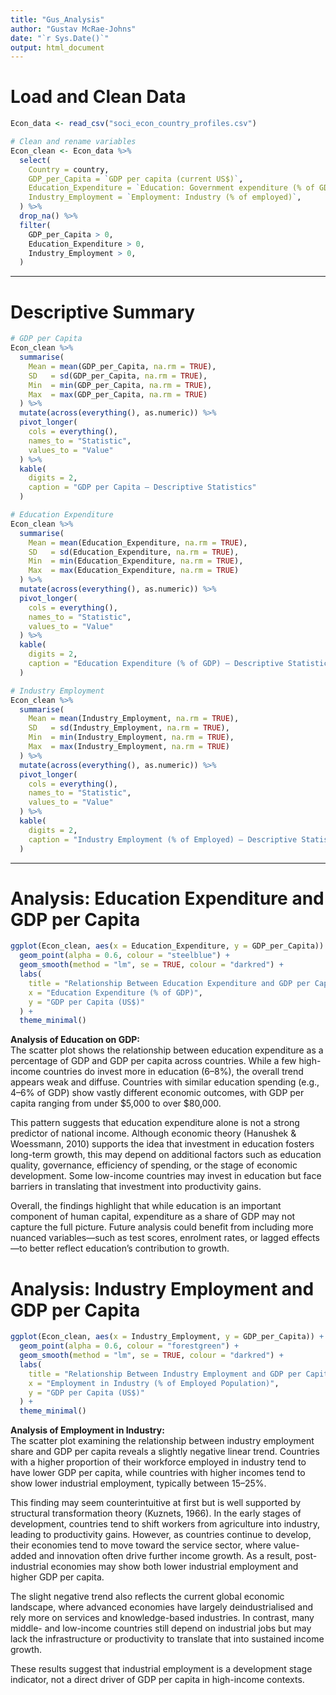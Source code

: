 ```yaml
---
title: "Gus_Analysis"
author: "Gustav McRae-Johns"
date: "`r Sys.Date()`"
output: html_document
---
```


# Load and Clean Data

```r
Econ_data <- read_csv("soci_econ_country_profiles.csv")  

# Clean and rename variables
Econ_clean <- Econ_data %>%
  select(
    Country = country,  
    GDP_per_Capita = `GDP per capita (current US$)`,
    Education_Expenditure = `Education: Government expenditure (% of GDP)`,
    Industry_Employment = `Employment: Industry (% of employed)`,
  ) %>%
  drop_na() %>%
  filter(
    GDP_per_Capita > 0,
    Education_Expenditure > 0,
    Industry_Employment > 0,
  )
```
***

# Descriptive Summary

```r

# GDP per Capita
Econ_clean %>%
  summarise(
    Mean = mean(GDP_per_Capita, na.rm = TRUE),
    SD   = sd(GDP_per_Capita, na.rm = TRUE),
    Min  = min(GDP_per_Capita, na.rm = TRUE),
    Max  = max(GDP_per_Capita, na.rm = TRUE)
  ) %>%
  mutate(across(everything(), as.numeric)) %>%
  pivot_longer(
    cols = everything(),
    names_to = "Statistic",
    values_to = "Value"
  ) %>%
  kable(
    digits = 2,
    caption = "GDP per Capita — Descriptive Statistics"
  )

# Education Expenditure
Econ_clean %>%
  summarise(
    Mean = mean(Education_Expenditure, na.rm = TRUE),
    SD   = sd(Education_Expenditure, na.rm = TRUE),
    Min  = min(Education_Expenditure, na.rm = TRUE),
    Max  = max(Education_Expenditure, na.rm = TRUE)
  ) %>%
  mutate(across(everything(), as.numeric)) %>%
  pivot_longer(
    cols = everything(),
    names_to = "Statistic",
    values_to = "Value"
  ) %>%
  kable(
    digits = 2,
    caption = "Education Expenditure (% of GDP) — Descriptive Statistics"
  )

# Industry Employment
Econ_clean %>%
  summarise(
    Mean = mean(Industry_Employment, na.rm = TRUE),
    SD   = sd(Industry_Employment, na.rm = TRUE),
    Min  = min(Industry_Employment, na.rm = TRUE),
    Max  = max(Industry_Employment, na.rm = TRUE)
  ) %>%
  mutate(across(everything(), as.numeric)) %>%
  pivot_longer(
    cols = everything(),
    names_to = "Statistic",
    values_to = "Value"
  ) %>%
  kable(
    digits = 2,
    caption = "Industry Employment (% of Employed) — Descriptive Statistics"
  )

```

***

# Analysis: Education Expenditure and GDP per Capita

```r
ggplot(Econ_clean, aes(x = Education_Expenditure, y = GDP_per_Capita)) +
  geom_point(alpha = 0.6, colour = "steelblue") +
  geom_smooth(method = "lm", se = TRUE, colour = "darkred") +
  labs(
    title = "Relationship Between Education Expenditure and GDP per Capita",
    x = "Education Expenditure (% of GDP)",
    y = "GDP per Capita (US$)"
  ) +
  theme_minimal()
```

**Analysis of Education on GDP:**  
The scatter plot shows the relationship between education expenditure as a percentage of GDP and GDP per capita across countries. While a few high-income countries do invest more in education (6–8%), the overall trend appears weak and diffuse. Countries with similar education spending (e.g., 4–6% of GDP) show vastly different economic outcomes, with GDP per capita ranging from under $5,000 to over $80,000.

This pattern suggests that education expenditure alone is not a strong predictor of national income. Although economic theory (Hanushek & Woessmann, 2010) supports the idea that investment in education fosters long-term growth, this may depend on additional factors such as education quality, governance, efficiency of spending, or the stage of economic development. Some low-income countries may invest in education but face barriers in translating that investment into productivity gains.

Overall, the findings highlight that while education is an important component of human capital, expenditure as a share of GDP may not capture the full picture. Future analysis could benefit from including more nuanced variables—such as test scores, enrolment rates, or lagged effects—to better reflect education’s contribution to growth.

# Analysis: Industry Employment and GDP per Capita

```r
ggplot(Econ_clean, aes(x = Industry_Employment, y = GDP_per_Capita)) +
  geom_point(alpha = 0.6, colour = "forestgreen") +
  geom_smooth(method = "lm", se = TRUE, colour = "darkred") +
  labs(
    title = "Relationship Between Industry Employment and GDP per Capita",
    x = "Employment in Industry (% of Employed Population)",
    y = "GDP per Capita (US$)"
  ) +
  theme_minimal()
```

**Analysis of Employment in Industry:**  
The scatter plot examining the relationship between industry employment share and GDP per capita reveals a slightly negative linear trend. Countries with a higher proportion of their workforce employed in industry tend to have lower GDP per capita, while countries with higher incomes tend to show lower industrial employment, typically between 15–25%.

This finding may seem counterintuitive at first but is well supported by structural transformation theory (Kuznets, 1966). In the early stages of development, countries tend to shift workers from agriculture into industry, leading to productivity gains. However, as countries continue to develop, their economies tend to move toward the service sector, where value-added and innovation often drive further income growth. As a result, post-industrial economies may show both lower industrial employment and higher GDP per capita.

The slight negative trend also reflects the current global economic landscape, where advanced economies have largely deindustrialised and rely more on services and knowledge-based industries. In contrast, many middle- and low-income countries still depend on industrial jobs but may lack the infrastructure or productivity to translate that into sustained income growth.

These results suggest that industrial employment is a development stage indicator, not a direct driver of GDP per capita in high-income contexts.